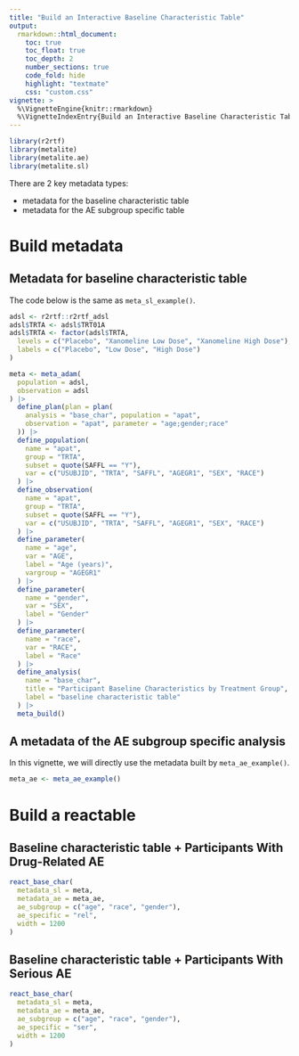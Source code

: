 ```yaml
---
title: "Build an Interactive Baseline Characteristic Table"
output:
  rmarkdown::html_document:
    toc: true
    toc_float: true
    toc_depth: 2
    number_sections: true
    code_fold: hide
    highlight: "textmate"
    css: "custom.css"
vignette: >
  %\VignetteEngine{knitr::rmarkdown}
  %\VignetteIndexEntry{Build an Interactive Baseline Characteristic Table}
---
```


```r
library(r2rtf)
library(metalite)
library(metalite.ae)
library(metalite.sl)
```

There are 2 key metadata types:

- metadata for the baseline characteristic table
- metadata for the AE subgroup specific table

# Build metadata {.tabset}

## Metadata for baseline characteristic table

The code below is the same as `meta_sl_example()`.

```r
adsl <- r2rtf::r2rtf_adsl
adsl$TRTA <- adsl$TRT01A
adsl$TRTA <- factor(adsl$TRTA,
  levels = c("Placebo", "Xanomeline Low Dose", "Xanomeline High Dose"),
  labels = c("Placebo", "Low Dose", "High Dose")
)

meta <- meta_adam(
  population = adsl,
  observation = adsl
) |>
  define_plan(plan = plan(
    analysis = "base_char", population = "apat",
    observation = "apat", parameter = "age;gender;race"
  )) |>
  define_population(
    name = "apat",
    group = "TRTA",
    subset = quote(SAFFL == "Y"),
    var = c("USUBJID", "TRTA", "SAFFL", "AGEGR1", "SEX", "RACE")
  ) |>
  define_observation(
    name = "apat",
    group = "TRTA",
    subset = quote(SAFFL == "Y"),
    var = c("USUBJID", "TRTA", "SAFFL", "AGEGR1", "SEX", "RACE")
  ) |>
  define_parameter(
    name = "age",
    var = "AGE",
    label = "Age (years)",
    vargroup = "AGEGR1"
  ) |>
  define_parameter(
    name = "gender",
    var = "SEX",
    label = "Gender"
  ) |>
  define_parameter(
    name = "race",
    var = "RACE",
    label = "Race"
  ) |>
  define_analysis(
    name = "base_char",
    title = "Participant Baseline Characteristics by Treatment Group",
    label = "baseline characteristic table"
  ) |>
  meta_build()
```

## A metadata of the AE subgroup specific analysis

In this vignette, we will directly use the metadata built by `meta_ae_example()`.

```r
meta_ae <- meta_ae_example()
```

# Build a reactable {.tabset}

## Baseline characteristic table + Participants With Drug-Related AE

```r
react_base_char(
  metadata_sl = meta,
  metadata_ae = meta_ae,
  ae_subgroup = c("age", "race", "gender"),
  ae_specific = "rel",
  width = 1200
)
```

## Baseline characteristic table + Participants With Serious AE

```r
react_base_char(
  metadata_sl = meta,
  metadata_ae = meta_ae,
  ae_subgroup = c("age", "race", "gender"),
  ae_specific = "ser",
  width = 1200
)
```
